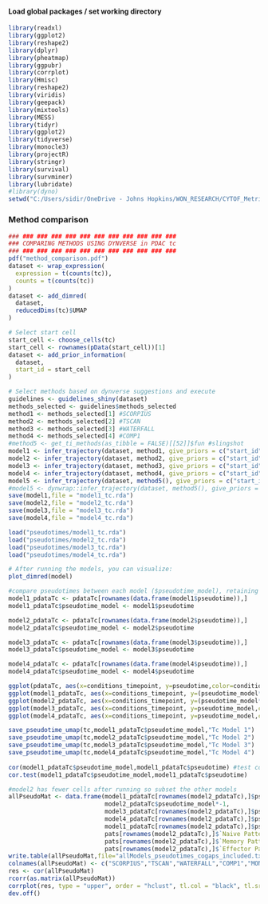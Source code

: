 #### Load global packages / set working directory

```{r}
library(readxl)
library(ggplot2)
library(reshape2)
library(dplyr)
library(pheatmap)
library(ggpubr)
library(corrplot)
library(Hmisc)
library(reshape2)
library(viridis)
library(geepack)
library(mixtools)
library(MESS)
library(tidyr)
library(ggplot2)
library(tidyverse)
library(monocle3)
library(projectR)
library(stringr)
library(survival)
library(survminer)
library(lubridate)
#library(dyno)
setwd("C:/Users/sidir/OneDrive - Johns Hopkins/WON_RESEARCH/CYTOF_Metrics_Paper/figures")
```

### Method comparison
```{r}
### ### ### ### ### ### ### ### ### ### ### ### 
### COMPARING METHODS USING DYNVERSE in PDAC tc
### ### ### ### ### ### ### ### ### ### ### ### 
pdf("method_comparison.pdf")
dataset <- wrap_expression(
  expression = t(counts(tc)),
  counts = t(counts(tc))
)
dataset <- add_dimred(
  dataset,
  reducedDims(tc)$UMAP
)

# Select start cell
start_cell <- choose_cells(tc)
start_cell <- rownames(pData(start_cell))[1]
dataset <- add_prior_information(
  dataset,
  start_id = start_cell
)

# Select methods based on dynverse suggestions and execute
guidelines <- guidelines_shiny(dataset)
methods_selected <- guidelines$methods_selected
method1 <- methods_selected[1] #SCORPIUS
method2 <- methods_selected[2] #TSCAN
method3 <- methods_selected[3] #WATERFALL
method4 <- methods_selected[4] #COMP1
#method5 <- get_ti_methods(as_tibble = FALSE)[[52]]$fun #slingshot
model1 <- infer_trajectory(dataset, method1, give_priors = c("start_id")) 
model2 <- infer_trajectory(dataset, method2, give_priors = c("start_id")) 
model3 <- infer_trajectory(dataset, method3, give_priors = c("start_id")) 
model4 <- infer_trajectory(dataset, method4, give_priors = c("start_id")) 
model5 <- infer_trajectory(dataset, method5(), give_priors = c("start_id")) 
#model5 <- dynwrap::infer_trajectory(dataset, method5(), give_priors = c("start_id"), verbose = TRUE, filter_features = FALSE )
save(model1,file = "model1_tc.rda")
save(model2,file = "model2_tc.rda")
save(model3,file = "model3_tc.rda")
save(model4,file = "model4_tc.rda")

load("pseudotimes/model1_tc.rda")
load("pseudotimes/model2_tc.rda")
load("pseudotimes/model3_tc.rda")
load("pseudotimes/model4_tc.rda")

# After running the models, you can visualize: 
plot_dimred(model)

#compare pseudotimes between each model ($pseudotime_model), retaining monocle model as $pseudotime
model1_pdataTc <- pdataTc[rownames(data.frame(model1$pseudotime)),]
model1_pdataTc$pseudotime_model <- model1$pseudotime

model2_pdataTc <- pdataTc[rownames(data.frame(model2$pseudotime)),]
model2_pdataTc$pseudotime_model <- model2$pseudotime

model3_pdataTc <- pdataTc[rownames(data.frame(model3$pseudotime)),]
model3_pdataTc$pseudotime_model <- model3$pseudotime

model4_pdataTc <- pdataTc[rownames(data.frame(model4$pseudotime)),]
model4_pdataTc$pseudotime_model <- model4$pseudotime

ggplot(pdataTc, aes(x=conditions_timepoint, y=pseudotime,color=conditions_timepoint)) + geom_violin(trim=FALSE,fill='#A4A4A4')+stat_summary(fun.y=median, geom="point", shape=15, size=2, color="darkred") + theme_minimal() + ggtitle("Monocle Model Tc")+scale_color_manual(values = alpha(groupColors))
ggplot(model1_pdataTc, aes(x=conditions_timepoint, y=(pseudotime_model*-1),color=conditions_timepoint)) + geom_violin(trim=FALSE,fill='#A4A4A4')+stat_summary(fun.y=median, geom="point", shape=15, size=2, color="darkred") + theme_minimal() + ggtitle("Tc Model 1")+scale_color_manual(values = alpha(groupColors))
ggplot(model2_pdataTc, aes(x=conditions_timepoint, y=(pseudotime_model*-1),color=conditions_timepoint)) + geom_violin(trim=FALSE,fill='#A4A4A4')+stat_summary(fun.y=median, geom="point", shape=15, size=2, color="darkred") + theme_minimal() + ggtitle("Tc Model 2")+scale_color_manual(values = alpha(groupColors))
ggplot(model3_pdataTc, aes(x=conditions_timepoint, y=pseudotime_model,color=conditions_timepoint)) + geom_violin(trim=FALSE,fill='#A4A4A4')+stat_summary(fun.y=median, geom="point", shape=15, size=2, color="darkred") + theme_minimal() + ggtitle("Tc Model 3")+scale_color_manual(values = alpha(groupColors))
ggplot(model4_pdataTc, aes(x=conditions_timepoint, y=pseudotime_model,color=conditions_timepoint)) + geom_violin(trim=FALSE,fill='#A4A4A4')+stat_summary(fun.y=median, geom="point", shape=15, size=2, color="darkred") + theme_minimal() + ggtitle("Tc Model 4")+scale_color_manual(values = alpha(groupColors))

save_pseudotime_umap(tc,model1_pdataTc$pseudotime_model,"Tc Model 1")
save_pseudotime_umap(tc,model2_pdataTc$pseudotime_model,"Tc Model 2")
save_pseudotime_umap(tc,model3_pdataTc$pseudotime_model,"Tc Model 3")
save_pseudotime_umap(tc,model4_pdataTc$pseudotime_model,"Tc Model 4")
    
cor(model1_pdataTc$pseudotime_model,model1_pdataTc$pseudotime) #test correlations like this, or below
cor.test(model1_pdataTc$pseudotime_model,model1_pdataTc$pseudotime)

#model2 has fewer cells after running so subset the other models
allPseudoMat <- data.frame(model1_pdataTc[rownames(model2_pdataTc),]$pseudotime_model*-1,
                           model2_pdataTc$pseudotime_model*-1,
                           model3_pdataTc[rownames(model2_pdataTc),]$pseudotime_model,
                           model4_pdataTc[rownames(model2_pdataTc),]$pseudotime_model,
                           model1_pdataTc[rownames(model2_pdataTc),]$pseudotime,
                           pats[rownames(model2_pdataTc),]$`Naive Pattern`,
                           pats[rownames(model2_pdataTc),]$`Memory Pattern`,
                           pats[rownames(model2_pdataTc),]$`Effector Pattern` )
write.table(allPseudoMat,file="allModels_pseudotimes_cogaps_included.txt")
colnames(allPseudoMat) <- c("SCORPIUS","TSCAN","WATERFALL","COMP1","MONOCLE3","Naive Pattern","Memory Pattern","Effector Pattern")
res <- cor(allPseudoMat)
rcorr(as.matrix(allPseudoMat))
corrplot(res, type = "upper", order = "hclust", tl.col = "black", tl.srt = 45)
dev.off()
```



